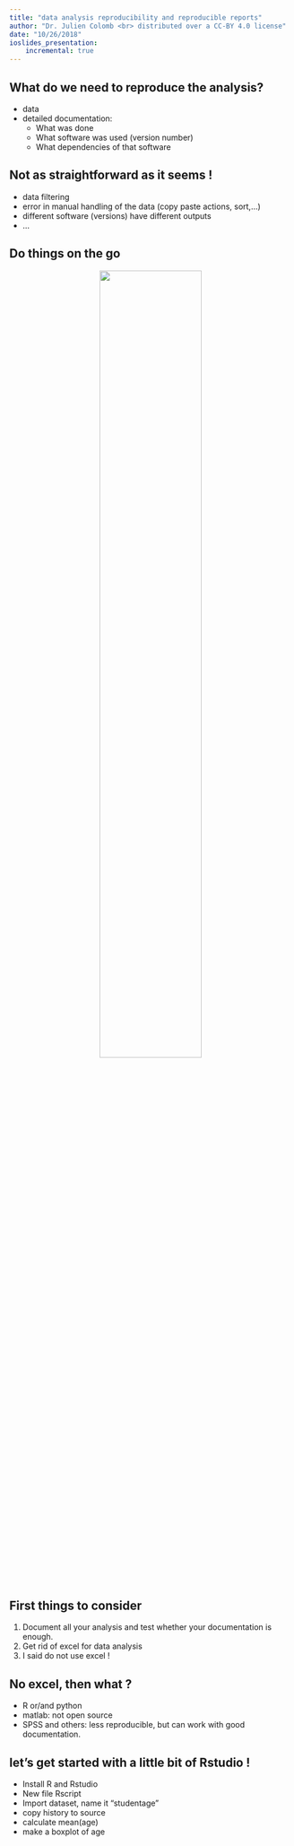 ```yaml
---
title: "data analysis reproducibility and reproducible reports"
author: "Dr. Julien Colomb <br> distributed over a CC-BY 4.0 license"
date: "10/26/2018"
ioslides_presentation:
    incremental: true
---
```



## What do we need to reproduce the analysis?

- data
- detailed documentation:
    - What was done
    - What software was used (version number)
    - What dependencies of that software

## Not as straightforward as it seems !

- data filtering
- error in manual handling of the data (copy paste actions, sort,...)
- different software (versions) have different outputs
- ...

## Do things on the go


<center><img src="images/doitearly.jpeg" width="60%" /></center>

## First things to consider

1. Document all your analysis and test whether your documentation is enough.
2. Get rid of excel for data analysis
3. I said do not use excel !

## No excel, then what ?

- R or/and python
- matlab: not open source
- SPSS and others: less reproducible, but can work with good documentation.

## let's get started with a little bit of Rstudio !

- Install R and Rstudio
- New file Rscript
- Import dataset, name it "studentage"
- copy history to source
- calculate mean(age)
- make a boxplot of age


